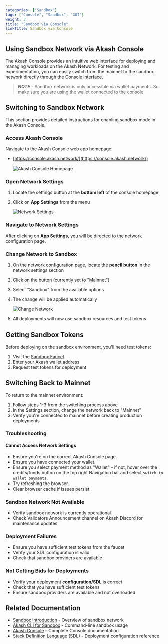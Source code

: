 ---
categories: ["Sandbox"]
tags: ["Console", "Sandbox", "GUI"]
weight: 3
title: "Sandbox via Console"
linkTitle: Sandbox via Console
---

## Using Sandbox Network via Akash Console

The Akash Console provides an intuitive web interface for deploying and managing workloads on the Akash Network. For testing and experimentation, you can easily switch from the mainnet to the sandbox network directly through the Console interface.

> _**NOTE**_ - Sandbox network is only accessible via wallet payments. So make sure you are using the wallet connected to the console.

## Switching to Sandbox Network

This section provides detailed instructions for enabling sandbox mode in the Akash Console.

### Access Akash Console

Navigate to the Akash Console web app homepage:

- [https://console.akash.network/](https://console.akash.network/)

   ![Akash Console Homepage](/src/content/Docs/assets/sandbox-consol-homepage.png)

### Open Network Settings

1. Locate the settings button at the **bottom left** of the console homepage
2. Click on **App Settings** from the menu

   ![Network Settings](/src/content/Docs/assets/sandbox-consol-configuration.png)

### Navigate to Network Settings

After clicking on **App Settings**, you will be directed to the network configuration page.

### Change Network to Sandbox

1. On the network configuration page, locate the **pencil button** in the network settings section
2. Click on the button (currently set to "Mainnet")
3. Select "Sandbox" from the available options
4. The change will be applied automatically

   ![Change Network](/src/content/Docs/assets/sandbox-network-selection.png)

5. All deployments will now use sandbox resources and test tokens

## Getting Sandbox Tokens

Before deploying on the sandbox environment, you'll need test tokens:

1. Visit the [Sandbox Faucet](https://faucet.sandbox-01.aksh.pw/)
2. Enter your Akash wallet address
3. Request test tokens for deployment


## Switching Back to Mainnet

To return to the mainnet environment:

1. Follow steps 1-3 from the switching process above
2. In the Settings section, change the network back to "Mainnet"
3. Verify you're connected to mainnet before creating production deployments

### Troubleshooting

#### Cannot Access Network Settings

- Ensure you're on the correct Akash Console page.
- Ensure you have connected your wallet.
- Ensure you select payment method as "Wallet" - if not, hover over the credits/funds button on the top right Navigation bar and select `switch to wallet payments`.
- Try refreshing the browser.
- Clear browser cache if issues persist.


### Sandbox Network Not Available

- Verify sandbox network is currently operational
- Check Validators Announcement channel on Akash Discord for maintenance updates

### Deployment Failures

- Ensure you have sufficient test tokens from the faucet
- Verify your SDL configuration is valid
- Check that sandbox providers are available

### Not Getting Bids for Deployments

- Verify your deployment **configuration/SDL** is correct
- Check that you have sufficient test tokens
- Ensure sandbox providers are available and not overloaded

## Related Documentation

- [Sandbox Introduction](/docs/deployments/sandbox/introduction/) - Overview of sandbox network
- [Akash CLI for Sandbox](/docs/deployments/sandbox/installation/) - Command-line sandbox usage
- [Akash Console](/docs/deployments/akash-console/) - Complete Console documentation
- [Stack Definition Language (SDL)](/docs/getting-started/stack-definition-language/) - Deployment configuration reference

